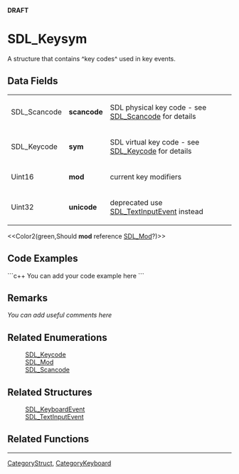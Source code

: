 <!-- pragma section-numbers off -->
<!-- pragma disable-camelcase -->
'''DRAFT'''

= SDL_Keysym =
A structure that contains ^key codes^ used in key events.


== Data Fields ==
{|
|SDL_Scancode
|'''scancode'''
|SDL physical key code - see [[SDL_Scancode]] for details
|-
|SDL_Keycode
|'''sym'''
|SDL virtual key code - see [[SDL_Keycode]] for details
|-
|Uint16
|'''mod'''
|current key modifiers
|-
|Uint32
|'''unicode'''
|deprecated use [[SDL_TextInputEvent]] instead
|}

<<Color2(green,Should '''mod''' reference [[SDL_Mod]]?)>>

== Code Examples ==
```c++
You can add your code example here
```

== Remarks ==
''You can add useful comments here''

== Related Enumerations ==
:[[SDL_Keycode]]
:[[SDL_Mod]]
:[[SDL_Scancode]]

== Related Structures ==
:[[SDL_KeyboardEvent]]
:[[SDL_TextInputEvent]]

== Related Functions ==

----
[[CategoryStruct]], [[CategoryKeyboard]]
